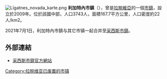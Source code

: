 {{refimprove|time=2016-12-23T13:26:44+00:00}}
{{unreferenced|time=2016-12-23T13:26:44+00:00}}
[[File:Līgatnes_novada_karte.png|right]]
'''利加特內市鎮'''（{{lang-lv|Līgatnes novads}}），曾是[[拉脫維亞|拉脫維亞]]的一個[[拉脫維亞行政區劃|市鎮]]，設立於2009年。位於該國中部，人口3743人，面積167.7平方公里，人口密度約22人/km2。

2021年7月1日，利加特內市鎮与其它市镇一起合并至[[采西斯市鎮|采西斯市鎮]]。

==外部連結==
* [https://www.cesis.lv/ 采西斯市鎮官方網站] {{Wayback|url=https://www.cesis.lv/ |date=20131207113126 }} {{lv}}

{{Latvia-geo-stub}}
[[Category:拉脱维亚已废置的市镇|Category:拉脱维亚已废置的市镇]]